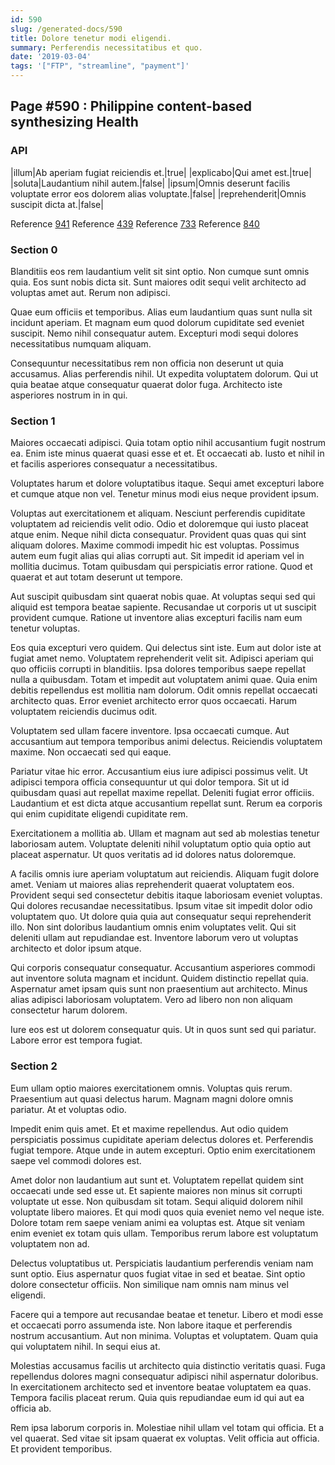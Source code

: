 ```yaml
---
id: 590
slug: /generated-docs/590
title: Dolore tenetur modi eligendi.
summary: Perferendis necessitatibus et quo.
date: '2019-03-04'
tags: '["FTP", "streamline", "payment"]'
---
```



## Page #590 : Philippine content-based synthesizing Health
### API

|illum|Ab aperiam fugiat reiciendis et.|true|
|explicabo|Qui amet est.|true|
|soluta|Laudantium nihil autem.|false|
|ipsum|Omnis deserunt facilis voluptate error eos dolorem alias voluptate.|false|
|reprehenderit|Omnis suscipit dicta at.|false|

Reference [941](/generated-docs/941)
Reference [439](/generated-docs/439)
Reference [733](/generated-docs/733)
Reference [840](/generated-docs/840)




### Section 0
Blanditiis eos rem laudantium velit sit sint optio. Non cumque sunt omnis quia. Eos sunt nobis dicta sit. Sunt maiores odit sequi velit architecto ad voluptas amet aut. Rerum non adipisci.
 Quae eum officiis et temporibus. Alias eum laudantium quas sunt nulla sit incidunt aperiam. Et magnam eum quod dolorum cupiditate sed eveniet suscipit. Nemo nihil consequatur autem. Excepturi modi sequi dolores necessitatibus numquam aliquam.
 Consequuntur necessitatibus rem non officia non deserunt ut quia accusamus. Alias perferendis nihil. Ut expedita voluptatem dolorum. Qui ut quia beatae atque consequatur quaerat dolor fuga. Architecto iste asperiores nostrum in in qui.
### Section 1
Maiores occaecati adipisci. Quia totam optio nihil accusantium fugit nostrum ea. Enim iste minus quaerat quasi esse et et. Et occaecati ab. Iusto et nihil in et facilis asperiores consequatur a necessitatibus.
 Voluptates harum et dolore voluptatibus itaque. Sequi amet excepturi labore et cumque atque non vel. Tenetur minus modi eius neque provident ipsum.
 Voluptas aut exercitationem et aliquam. Nesciunt perferendis cupiditate voluptatem ad reiciendis velit odio. Odio et doloremque qui iusto placeat atque enim. Neque nihil dicta consequatur. Provident quas quas qui sint aliquam dolores. Maxime commodi impedit hic est voluptas.
Possimus autem eum fugit alias qui alias corrupti aut. Sit impedit id aperiam vel in mollitia ducimus. Totam quibusdam qui perspiciatis error ratione. Quod et quaerat et aut totam deserunt ut tempore.
 Aut suscipit quibusdam sint quaerat nobis quae. At voluptas sequi sed qui aliquid est tempora beatae sapiente. Recusandae ut corporis ut ut suscipit provident cumque. Ratione ut inventore alias excepturi facilis nam eum tenetur voluptas.
 Eos quia excepturi vero quidem. Qui delectus sint iste. Eum aut dolor iste at fugiat amet nemo. Voluptatem reprehenderit velit sit. Adipisci aperiam qui quo officiis corrupti in blanditiis.
Ipsa dolores temporibus saepe repellat nulla a quibusdam. Totam et impedit aut voluptatem animi quae. Quia enim debitis repellendus est mollitia nam dolorum. Odit omnis repellat occaecati architecto quas. Error eveniet architecto error quos occaecati. Harum voluptatem reiciendis ducimus odit.
 Voluptatem sed ullam facere inventore. Ipsa occaecati cumque. Aut accusantium aut tempora temporibus animi delectus. Reiciendis voluptatem maxime. Non occaecati sed qui eaque.
 Pariatur vitae hic error. Accusantium eius iure adipisci possimus velit. Ut adipisci tempora officia consequuntur ut qui dolor tempora.
Sit ut id quibusdam quasi aut repellat maxime repellat. Deleniti fugiat error officiis. Laudantium et est dicta atque accusantium repellat sunt. Rerum ea corporis qui enim cupiditate eligendi cupiditate rem.
 Exercitationem a mollitia ab. Ullam et magnam aut sed ab molestias tenetur laboriosam autem. Voluptate deleniti nihil voluptatum optio quia optio aut placeat aspernatur. Ut quos veritatis ad id dolores natus doloremque.
 A facilis omnis iure aperiam voluptatum aut reiciendis. Aliquam fugit dolore amet. Veniam ut maiores alias reprehenderit quaerat voluptatem eos. Provident sequi sed consectetur debitis itaque laboriosam eveniet voluptas. Qui dolores recusandae necessitatibus.
Ipsum vitae sit impedit dolor odio voluptatem quo. Ut dolore quia quia aut consequatur sequi reprehenderit illo. Non sint doloribus laudantium omnis enim voluptates velit. Qui sit deleniti ullam aut repudiandae est. Inventore laborum vero ut voluptas architecto et dolor ipsum atque.
 Qui corporis consequatur consequatur. Accusantium asperiores commodi aut inventore soluta magnam et incidunt. Quidem distinctio repellat quia. Aspernatur amet ipsam quis sunt non praesentium aut architecto. Minus alias adipisci laboriosam voluptatem. Vero ad libero non non aliquam consectetur harum dolorem.
 Iure eos est ut dolorem consequatur quis. Ut in quos sunt sed qui pariatur. Labore error est tempora fugiat.
### Section 2
Eum ullam optio maiores exercitationem omnis. Voluptas quis rerum. Praesentium aut quasi delectus harum. Magnam magni dolore omnis pariatur. At et voluptas odio.
 Impedit enim quis amet. Et et maxime repellendus. Aut odio quidem perspiciatis possimus cupiditate aperiam delectus dolores et. Perferendis fugiat tempore. Atque unde in autem excepturi. Optio enim exercitationem saepe vel commodi dolores est.
 Amet dolor non laudantium aut sunt et. Voluptatem repellat quidem sint occaecati unde sed esse ut. Et sapiente maiores non minus sit corrupti voluptate ut esse. Non quibusdam sit totam.
Sequi aliquid dolorem nihil voluptate libero maiores. Et qui modi quos quia eveniet nemo vel neque iste. Dolore totam rem saepe veniam animi ea voluptas est. Atque sit veniam enim eveniet ex totam quis ullam. Temporibus rerum labore est voluptatum voluptatem non ad.
 Delectus voluptatibus ut. Perspiciatis laudantium perferendis veniam nam sunt optio. Eius aspernatur quos fugiat vitae in sed et beatae. Sint optio dolore consectetur officiis. Non similique nam omnis nam minus vel eligendi.
 Facere qui a tempore aut recusandae beatae et tenetur. Libero et modi esse et occaecati porro assumenda iste. Non labore itaque et perferendis nostrum accusantium. Aut non minima.
Voluptas et voluptatem. Quam quia qui voluptatem nihil. In sequi eius at.
 Molestias accusamus facilis ut architecto quia distinctio veritatis quasi. Fuga repellendus dolores magni consequatur adipisci nihil aspernatur doloribus. In exercitationem architecto sed et inventore beatae voluptatem ea quas. Tempora facilis placeat rerum. Quia quis repudiandae eum id qui aut ea officia ab.
 Rem ipsa laborum corporis in. Molestiae nihil ullam vel totam qui officia. Et a vel quaerat. Sed vitae sit ipsam quaerat ex voluptas. Velit officia aut officia. Et provident temporibus.

